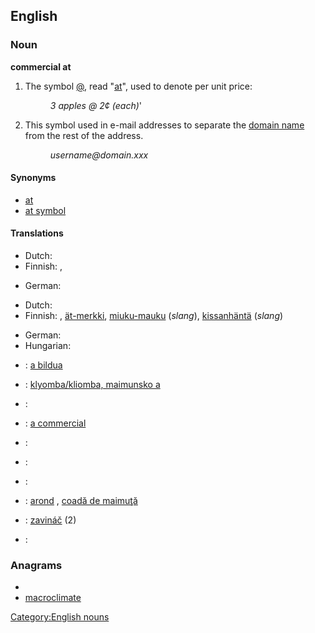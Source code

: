 ==English==

===Noun===
'''commercial at'''

# The symbol [[@]], read "[[at]]", used to denote per unit price:
#: ''3 apples @ 2¢ (each)'''
# This symbol used in e-mail addresses to separate the [[domain name]] from the rest of the address.
#: ''username@domain.xxx''

====Synonyms====
* [[at]]
* [[at symbol]]

====Translations====
{{trans-top|denoting unit price}}
* Dutch: {{t+|nl|aan}}
* Finnish: {{t+|fi|kpl}}, {{t+|fi|à}}
{{trans-mid}}
* German: {{t+|de|je}}
{{trans-bottom}}

{{trans-top|domain name separator in e-mail addresses}}
* Dutch: {{t|nl|apenstaart}} <!--belongs under Dutch entry (literally "ape tail") -->
* Finnish: {{t-|fi|at-merkki}}, [[ät-merkki]], [[miuku-mauku]] (''slang''), [[kissanhäntä]] (''slang'')
{{trans-mid}}
* German: {{t+|de|Klammeraffe|m}}
* Hungarian: {{t+|hu|kukac}}
{{trans-bottom}}

{{checktrans-top}}
* {{ttbc|Basque}}: [[a bildua]]
* {{ttbc|Bulgarian}}: [[klyomba/kliomba, maimunsko a]]
* {{ttbc|fr}}: {{t+|fr|arrobe|f}}
* {{ttbc|Interlingua}}: [[a commercial]]
* {{ttbc|Italian}}: {{t+|it|chiocciola|f}}
* {{ttbc|Lithuanian}}: {{t-|lt|eta|xs=Lithuanian}}
* {{ttbc|Portuguese}}: {{t+|pt|arroba|f}}
* {{ttbc|Romanian}}: [[arond]] {{n}}, [[coadă de maimuţă]] {{f}} <!--belongs under Romanian entry (literally "monkey-tail") -->
* {{ttbc|Slovak}}: [[zavináč]] {{m}} (2)
* {{ttbc|Spanish}}: {{t+|es|arroba|f}}
{{trans-bottom}}

===Anagrams===
* {{alphagram|aacceilmmort}}
* [[macroclimate#English|macroclimate]]


[[Category:English nouns]]